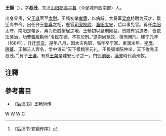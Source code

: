 '''王暢'''（{{bd|2世紀||169年|}}），字'''叔茂'''，东汉[[山阳郡|山阳郡]][[高平县|高平县]]（今邹城市西南部）人。

出身显贵，父[[王龚|王龚]]官至[[太尉|太尉]]。王畅初举[[孝廉|孝廉]]，以病辭。大将军[[梁商|梁商]]特聘为茂才，累迁尚书令。出任齐王[[劉喜_(齊王)|劉喜]]之相，歷官[[司隶校尉|司隶校尉]]、[[渔阳郡|渔阳]][[太守|太守]]，后以事免官。再任[[南阳郡|南阳]]太守，南阳是帝乡，素为贵戚聚居之地，王畅初以嚴刑刚猛，贵戚有劣迹者，皆依法惩治，功曹[[張敞|張敞]]勸他“治民在德，不在於刑。”遂崇尚宽政，慎而用刑。建宁元年（168年），升迁[[司空|司空]]，是年八月，因水灾免职，隔年卒于家。東漢末年，[[李膺|李膺]]、[[陳蕃|陳蕃]]、王暢三人齊名，学中语曰“天下模楷李元礼，不畏强御陈仲举，天下俊秀王叔茂。”<ref>《后汉书·党锢传序》</ref>有子[[王謙_(東漢)|王谦]]。有孫[[王粲|王粲]]是建安七子之一。門徒[[劉表|劉表]]，[[漢末|漢末]]時代荊州牧。

==注釋==
{{reflist}}
==參考書目==
*《[[后汉书|后汉书]]》王畅列传
{{東漢八俊}}
{{東漢大司空司空}}
[[category:東漢政治人物|W]]
[[category:東漢太守|W]]
[[category:高平人|W]]
[[category:王姓|C]]